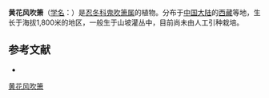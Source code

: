 {{Speciesbox
| name = 黄花风吹箫
| status = 
| status_system = 
| image = 
| genus = Leycesteria
| species = crocothyrsos
| authority = Airy Shaw
}}

'''黄花风吹箫'''（[[学名|学名]]：{{lang|la|''Leycesteria crocothyrsos''}}）是[[忍冬科|忍冬科]][[鬼吹箫属|鬼吹箫属]]的植物。分布于[[中国大陆|中国大陆]]的[[西藏|西藏]]等地，生长于海拔1,800米的地区，一般生于山坡灌丛中，目前尚未由人工引种栽培。

== 参考文献 ==
<div class="references-small">
* {{cite web| url =http://www.bioinfo.cn/db05/KmzwSpecies.php?action=view&id=3427| title =黄花风吹箫| work =《中国高等植物数据库全库》| publisher =中国科学院微生物研究所| author =昆明植物研究所| accessdate =2009-02-24| deadurl =yes| archiveurl =https://web.archive.org/web/20160305074536/http://www.bioinfo.cn/db05/KmzwSpecies.php?action=view&id=3427| archivedate =2016-03-05}}
</div>
{{Taxonbar|from=Q11178385}}

[[Category:鬼吹箫属|黄花风吹箫]]


{{植物小作品}}